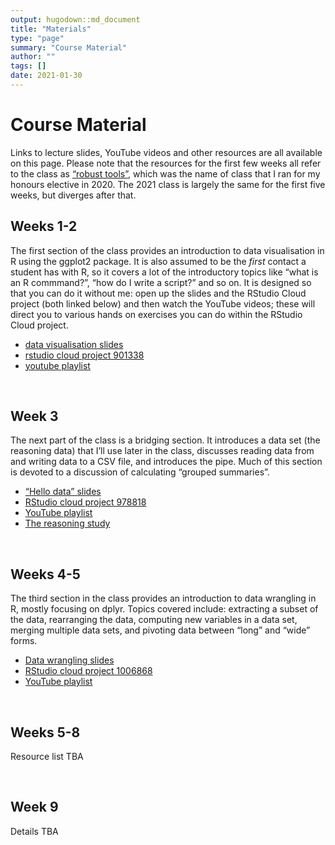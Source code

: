 ```yaml
---
output: hugodown::md_document
title: "Materials"
type: "page"
summary: "Course Material"
author: ""
tags: []
date: 2021-01-30
---
```


# Course Material

Links to lecture slides, YouTube videos and other resources are all available on this page. Please note that the resources for the first few weeks all refer to the class as ["robust tools"](https://robust-tools.djnavarro.net/), which was the name of class that I ran for my honours elective in 2020. The 2021 class is largely the same for the first five weeks, but diverges after that. 


## Weeks 1-2

The first section of the class provides an introduction to data visualisation in R using the ggplot2 package. It is also assumed to be the *first* contact a student has with R, so it covers a lot of the introductory topics like "what is an R commmand?", "how do I write a script?" and so on. It is designed so that you can do it without me: open up the slides and the RStudio Cloud project (both linked below) and then watch the YouTube videos; these will direct you to various hands on exercises you can do within the RStudio Cloud project.

- [data visualisation slides](visualisation)
- [rstudio cloud project 901338](https://rstudio.cloud/project/901338)
- [youtube playlist](https://www.youtube.com/watch?v=6vdHGnD51F8&list=PLRPB0ZzEYegPa4uvvAVJnr6loSKbN4wLb&index=2)

<br>

## Week 3

The next part of the class is a bridging section. It introduces a data set (the reasoning data) that I'll use later in the class, discusses reading data from and writing data to a CSV file, and introduces the pipe. Much of this section is devoted to a discussion of calculating "grouped summaries". 

- ["Hello data" slides](hello)
- [RStudio cloud project 978818](https://rstudio.cloud/project/978818)
- [YouTube playlist](https://www.youtube.com/watch?v=lpbqlu_Sk3M&list=PLRPB0ZzEYegPYKRLwJRh4AbWWSiIlzmC7)
- [The reasoning study](reasoning)

<br>



## Weeks 4-5

The third section in the class provides an introduction to data wrangling in R, mostly focusing on dplyr. Topics covered include: extracting a subset of the data, rearranging the data, computing new variables in a data set, merging multiple data sets, and pivoting data between "long" and "wide" forms. 

- [Data wrangling slides](dancing)
- [RStudio cloud project 1006868](https://rstudio.cloud/project/1006868)
- [YouTube playlist](https://www.youtube.com/watch?v=_LiB4nUKi3o&list=PLRPB0ZzEYegNFsivhQWTFvKvpEc504EPH)

<br>

## Weeks 5-8

Resource list TBA

<br> 

## Week 9

Details TBA


<br><br><br>



